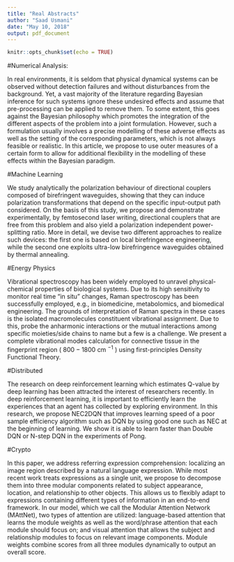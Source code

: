 ```yaml
---
title: "Real Abstracts"
author: "Saad Usmani"
date: "May 10, 2018"
output: pdf_document
---
```


```r
knitr::opts_chunk$set(echo = TRUE)
```

#Numerical Analysis:

In real environments, it is seldom that physical dynamical systems can be observed without detection failures and without disturbances from the background. Yet, a vast majority of the literature regarding Bayesian inference for such systems ignore these undesired effects and assume that pre-processing can be applied to remove them. To some extent, this goes against the Bayesian philosophy which promotes the integration of the different aspects of the problem into a joint formulation. However, such a formulation usually involves a precise modelling of these adverse effects as well as the setting of the corresponding parameters, which is not always feasible or realistic. In this article, we propose to use outer measures of a certain form to allow for additional flexibility in the modelling of these effects within the Bayesian paradigm. 

#Machine Learning

We study analytically the polarization behaviour of directional couplers composed of birefringent waveguides, showing that they can induce polarization transformations that depend on the specific input-output path considered. On the basis of this study, we propose and demonstrate experimentally, by femtosecond laser writing, directional couplers that are free from this problem and also yield a polarization independent power-splitting ratio. More in detail, we devise two different approaches to realize such devices: the first one is based on local birefringence engineering, while the second one exploits ultra-low birefringence waveguides obtained by thermal annealing. 

#Energy Physics

Vibrational spectroscopy has been widely employed to unravel physical-chemical properties of biological systems. Due to its high sensitivity to monitor real time "in situ" changes, Raman spectroscopy has been successfully employed, e.g., in biomedicine, metabolomics, and biomedical engineering. The grounds of interpretation of Raman spectra in these cases is the isolated macromolecules constituent vibrational assignment. Due to this, probe the anharmonic interactions or the mutual interactions among specific moieties/side chains to name but a few is a challenge. We present a complete vibrational modes calculation for connective tissue in the fingerprint region ( $800-1800$ cm $^{-1}$ ) using first-principles Density Functional Theory.

#Distributed

The research on deep reinforcement learning which estimates Q-value by deep learning has been attracted the interest of researchers recently. In deep reinforcement learning, it is important to efficiently learn the experiences that an agent has collected by exploring environment. In this research, we propose NEC2DQN that improves learning speed of a poor sample efficiency algorithm such as DQN by using good one such as NEC at the beginning of learning. We show it is able to learn faster than Double DQN or N-step DQN in the experiments of Pong. 

#Crypto

In this paper, we address referring expression comprehension: localizing an image region described by a natural language expression. While most recent work treats expressions as a single unit, we propose to decompose them into three modular components related to subject appearance, location, and relationship to other objects. This allows us to flexibly adapt to expressions containing different types of information in an end-to-end framework. In our model, which we call the Modular Attention Network (MAttNet), two types of attention are utilized: language-based attention that learns the module weights as well as the word/phrase attention that each module should focus on; and visual attention that allows the subject and relationship modules to focus on relevant image components. Module weights combine scores from all three modules dynamically to output an overall score.
